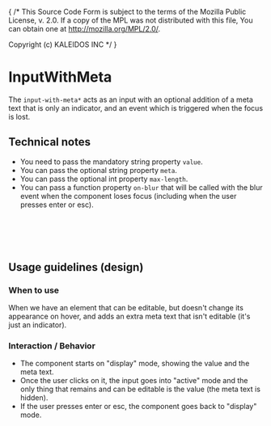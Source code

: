 { /* This Source Code Form is subject to the terms of the Mozilla Public
  License, v. 2.0. If a copy of the MPL was not distributed with this
  file, You can obtain one at http://mozilla.org/MPL/2.0/.

  Copyright (c) KALEIDOS INC */ }
  

<Meta title="Product/InputWithMeta" />

# InputWithMeta

The `input-with-meta*` acts as an input with an optional addition of a meta text that is only an indicator, and an event which is triggered when the focus is lost.

<Canvas of={InputWithMetaStories.Default} />

## Technical notes

* You need to pass the mandatory string property `value`.
* You can pass the optional string property `meta`.
* You can pass the optional int property `max-length`.
* You can pass a function property `on-blur` that will be called with the blur event when the component loses focus (including when the user presses enter or esc).

```clj
[:> input-with-meta* {:value value
                      :meta meta
                      :max-length max-length
                      :on-blur on-blur}]
```

## Usage guidelines (design)

### When to use

When we have an element that can be editable, but doesn't change its appearance on hover, and adds an extra meta text that isn't editable (it's just an indicator).

### Interaction / Behavior

* The component starts on "display" mode, showing the value and the meta text.
* Once the user clicks on it, the input goes into "active" mode and the only thing that remains and can be editable is the value (the meta text is hidden).
* If the user presses enter or esc, the component goes back to "display" mode.
